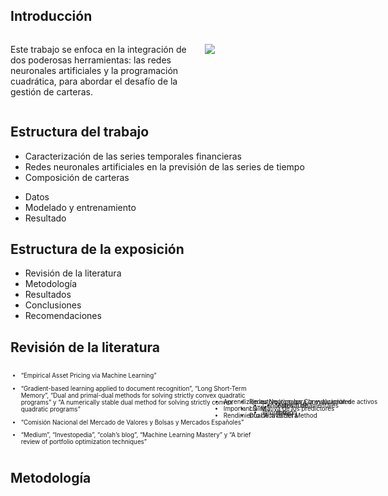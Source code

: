 ## Introducción

:::: {.columns}

::: {.column width="60%"}
Este trabajo se enfoca en la integración de dos poderosas herramientas: las redes neuronales artificiales y la programación cuadrática, para abordar el desafío de la gestión de carteras.
:::

::: {.column width="40%"}
![](imagenes/00.intro.png){}
:::

::::

## Estructura del trabajo

::: {.incremental .fragment}
- Caracterización de las series temporales financieras
- Redes neuronales artificiales en la previsión de las series de tiempo
- Composición de carteras
:::
::: {.nonincremental .fragment}
- Datos
- Modelado y entrenamiento
- Resultado
:::

## Estructura de la exposición

::: {.incremental}
- Revisión de la literatura
- Metodología
- Resultados
- Conclusiones
- Recomendaciones
:::

## Revisión de la literatura

::::: {.columns style='display: flex !important; font-size: 0.7em'}
::: {.column width="80%"}
::: {.fragment fragment-index=1}
- "Empirical Asset Pricing via Machine Learning"
:::
::: {.fragment fragment-index=3}
- "Gradient-based learning applied to document recognition", "Long Short-Term Memory", "Dual and primal-dual methods for solving strictly convex quadratic programs" y "A numerically stable dual method for solving strictly convex quadratic programs"
:::
::: {.fragment fragment-index=5}
- "Comisión Nacional del Mercado de Valores y Bolsas y Mercados Españoles"
:::
::: {.fragment fragment-index=7}
- "Medium", "Investopedia", "colah's blog", "Machine Learning Mastery" y "A brief review of portfolio optimization techniques"
:::
:::
::: {.column style='display: flex; justify-content: center; align-items: center;'}
::: {.fragment .fade-in-then-out fragment-index=2 style='position: absolute'}

- Aprendizaje automático para la evaluación de activos
- Importancia relativa de los predictores
- Rendimiento de la cartera
  
:::
::: {.fragment .fade-in-then-out fragment-index=4 style='position: absolute'}
- Redes Neuronales Convulucionales
- LSTM
- Dual Active Set Method 
:::
::: {.fragment .fade-in-then-out fragment-index=6 style='position: absolute'}
- Conceptos fundamentales
- Información
:::
::: {.fragment fragment-index=7}
- Material de apoyo
:::
:::
:::::

## Metodología {auto-animate=true auto-animate-easing="ease-in-out"}

::: {.r-vstack style="height: 80%;"}
::: {.r-hstack}

:::
:::

## Metodología {auto-animate=true auto-animate-easing="ease-in-out" autoslide=2000}

::: {.fragment autoslide=200}
:::

![](imagenes/01.BME.png){.fragment .absolute top=200 left=0 width="350" autoslide=20000}

![](imagenes/02.yahoo.png){.fragment .absolute top=50 right=50 width="200" autoslide=5000}

![](imagenes/03.error-observaciones.png){.fragment .absolute bottom=0 right=0 width="300" autoslide=35000}

::: {.r-vstack style="height: 80%;"}
::: {.r-hstack}
<div data-id="box1" auto-animate-delay="0" class="arrow-pointer-ff">
<p style="padding-left: 2em; padding-top: 1.6em; font-size: 0.7em;">
Datos
</p>
</div>
:::
:::

## Metodología {auto-animate=true auto-animate-easing="ease-in-out" autoslide=2000}

::: {.fragment autoslide=200}
:::

![](imagenes/04.volatilidad.png){.fragment .absolute bottom=25 left=0 width="400" autoslide=10000}

![](imagenes/05.Correlación.png){.fragment .absolute top=50 left=350 width="400" autoslide=10000}

![](imagenes/06.Beta.png){.fragment .absolute bottom=200 right=25 width="200" autoslide=10000}

::: {.r-vstack style="height: 80%;"}
::: {.r-hstack}
<div data-id="box1" auto-animate-delay="0" class="arrow-pointer-ff">
<p style="padding-left: 2em; padding-top: 1.6em; font-size: 0.7em;">
Datos
</p>
</div>
:::
:::

## Metodología {auto-animate=true auto-animate-easing="ease-in-out" autoslide=20}

::: {.r-stack style="height: 80%;"}
::: {.r-vstack style="height: 80%;"}
::: {.r-hstack}
<div data-id="box1" auto-animate-delay="0" class="arrow-pointer-ff">
<p style="padding-left: 2em; padding-top: 1.6em; font-size: 0.7em;">
Datos
</p>
</div>
:::
:::

::: {.fragment autoslide=200}
::: 

![](imagenes/07.3dvecs.gif){.fragment width="600rem" autoslide=60000}

:::

## Metodología {auto-animate=true auto-animate-easing="ease-in-out" autoslide=2000}

::: {.r-vstack style="height: 80%;"}
::: {.r-hstack}
<div data-id="box1" auto-animate-delay="0" class="arrow-pointer-ff">
<p style="padding-left: 2em; padding-top: 1.6em; font-size: 0.7em;">
Datos
</p>
</div>
<div data-id="box2" auto-animate-delay="0" class="arrow-pointerf">
<p style="padding-left: 3em; padding-top: 1.6em; font-size: 0.7em;">
Modelado
</p>
</div>
:::
:::

## Metodología {auto-animate=true auto-animate-easing="ease-in-out" autoslide=2000}

::: {.r-vstack style="height: 80%;"}
::: {.r-hstack}
<div data-id="box1" auto-animate-delay="0" class="arrow-pointer-ff">
<p style="padding-left: 2em; padding-top: 1.6em; font-size: 0.7em;">
Datos
</p>
</div>
<div data-id="box2" auto-animate-delay="0" class="arrow-pointerf">
<p style="padding-left: 3em; padding-top: 1.6em; font-size: 0.7em;">
Modelado
</p>
</div>
:::
:::

## Metodología {auto-animate=true auto-animate-easing="ease-in-out" autoslide=2000}

::: {.r-stack style="height: 80%;"}
::: {.r-vstack style="height: 80%;"}
::: {.r-hstack}
<div data-id="box1" auto-animate-delay="0" class="arrow-pointer-ff">
<p style="padding-left: 2em; padding-top: 1.6em; font-size: 0.7em;">
Datos
</p>
</div>
<div data-id="box2" auto-animate-delay="0" class="arrow-pointerf">
<p style="padding-left: 3em; padding-top: 1.6em; font-size: 0.7em;">
Modelado
</p>
</div>
:::
:::

::: {.fragment autoslide=200}
::: 

![](imagenes/08.estructras.png){.fragment width="600rem" autoslide=20000}

:::

## Metodología {auto-animate=true auto-animate-easing="ease-in-out" autoslide=20}

::: {.r-stack style="height: 80%;"}
::: {.r-vstack style="height: 80%;"}
::: {.r-hstack}
<div data-id="box1" auto-animate-delay="0" class="arrow-pointer-ff">
<p style="padding-left: 2em; padding-top: 1.6em; font-size: 0.7em;">
Datos
</p>
</div>
<div data-id="box2" auto-animate-delay="0" class="arrow-pointerf">
<p style="padding-left: 3em; padding-top: 1.6em; font-size: 0.7em;">
Modelado
</p>
</div>
<div data-id="box3" auto-animate-delay="0" class="arrow-pointerf" style="width:265px;">
<p style="padding-left: 3em; padding-top: 1.6em; font-size: 0.7em;">
Entrenamiento
</p>
</div>
:::
:::

::: {.fragment autoslide=200}
::: 

![](imagenes/09.wfv.png){.fragment width="600rem" autoslide=30000}

:::

## Metodología {auto-animate=true auto-animate-easing="ease-in-out"}

::: {.r-vstack style="height: 80%;"}
::: {.r-hstack}
<div data-id="box1" auto-animate-delay="0" class="arrow-pointer-ff">
<p style="padding-left: 2em; padding-top: 1.6em; font-size: 0.7em;">
Datos
</p>
</div>
<div data-id="box2" auto-animate-delay="0" class="arrow-pointerf">
<p style="padding-left: 3em; padding-top: 1.6em; font-size: 0.7em;">
Modelado
</p>
</div>
<div data-id="box3" auto-animate-delay="0" class="arrow-pointerf" style="width:265px;">
<p style="padding-left: 3em; padding-top: 1.6em; font-size: 0.7em;">
Entrenamiento
</p>
</div>
<div data-id="box4" auto-animate-delay="0" class="arrow-pointerf">
<p style="padding-left: 3em; padding-top: 1.6em; font-size: 0.7em;">
Resultado
</p>
</div>
:::
:::

## Resultados

::: {.r-vstack}

```r

library(readr)
library(dplyr)
library(plotly)

dataindic <- read_csv("data/indicadores.csv")
dataindic <- dataindic[,-1]

updatemenus <- list(
  list(
    showactive=TRUE,
    active=0,
    type="buttons",
    buttons=list(
      list(
        label = "1",
        method = "update",
        args = list(list(visible = list(F,T,T,F,F,F)),
                    list(title = "Indicadores Estructura-1"))),
      list(
        label = "2",
        method = "update",
        args = list(list(visible = list(F,F,F,T,T,F)),
                    list(title = "Indicadores Estructura-2"))),
      list(
        label = "3",
        method = "update",
        args = list(list(visible = list(T,F,F,F,F,T)),
                    list(title = "Indicadores Estructura-3")))
      )
    )
  )

fig <- plot_ly(dataindic, type = 'scatter', mode = 'lines')
fig <- fig |> 
  add_lines(x=~Date, y =~meanmse1, name="MSE", line= list(color="blue")) |>
  add_lines(x=~Date, y =~meanrsqrd1, name="R2", line= list(color="green")) |>
  add_lines(x=~Date, y =~meanmse2, name="MSE", line= list(color="blue"), visible=F) |>
  add_lines(x=~Date, y =~meanrsqrd2, name="R2", line= list(color="green"), visible=F) |>
  add_lines(x=~Date, y =~meanmse3, name="MSE", line= list(color="blue"), visible=F) |>
  add_lines(x=~Date, y =~meanrsqrd3, name="R2", line= list(color="green"), visible=F) |>
  layout(
    title="Indicadores Estructura-1",
    showlegend=T,
    legend = list(y = 0.5),
    xaxis=list(title="Fecha"),
    yaxis=list(title="Indicadores"),
    updatemenus=updatemenus
    )


# Show the plot
fig
```

:::

## Resultados

::: {.r-vstack}

```r

dataresults <- read_csv("data/results.csv")
dataresults <- dataresults[,-1]

updatemenus <- list(
  list(
    showactive = TRUE,
    active=0,
    type="buttons",
    buttons=list(
      list(
        label = "1",
        method = "update",
        args = list(
          list(
            visible = c(F,T,T,T,T,T,T,T,F,F,F,F,F,F,F,F,F,F,F,F,F)),
                    list(title = "Carteras Estructura-1"))),
      list(
        label = "2",
        method = "update",
        args = list(
          list(
            visible = c(F,F,F,F,F,F,F,F,T,T,T,T,T,T,T,F,F,F,F,F,F)),
                    list(title = "Carteras Estructura-2"))),
      list(
        label = "3",
        method = "update",
        args = list(
          list(
            visible = c(T,F,F,F,F,F,F,F,F,F,F,F,F,F,F,T,T,T,T,T,T)),
                    list(title = "Carteras Estructura-3")))
      )
    )
  )

fig <- plot_ly(dataresults, type = 'scatter', mode = 'lines')
fig <- fig |> 
  # Lineas de RNA1
  # Linea de valos máximos de RNA1
  add_lines(x=~Date, y =~max_y1, name="RNA", line= list(color="blue"),legendgroup = 'struct1') |>
  add_lines(x=~Date, y =~max_951, name="max951", line= list(color="blue"), fill = 'tonexty', fillcolor='rgba(18,18,255,0.2)',legendgroup = 'struct1', showlegend=F) |>
  add_lines(x=~Date, y =~min_51, name="min51", line= list(color="blue"), fill = 'tonexty', fillcolor='rgba(18,18,255,0.5)',legendgroup = 'struct1', showlegend=F) |>
  add_lines(x=~Date, y =~min_y1, name="min1", line= list(color="blue"), fill = 'tonexty', fillcolor='rgba(18,18,255,0.2)',legendgroup = 'struct1', showlegend=F) |>
  add_lines(x=~Date, y =~meanPortre1, name="meanP1", line= list(color="blue",dash = 'dash'),legendgroup = 'struct1', showlegend=F) |>
  add_lines(x=~Date, y =~IBEX1, name="IBEX", line= list(color="red")) |>
  add_lines(x=~Date, y =~Means1, name="Means", line= list(color="green")) |>
  # Lineas de RNA2
  # Linea de valos máximos de RNA2
  add_lines(x=~Date, y =~max_y2, name="RNA", line= list(color="blue"),visible=F,legendgroup = 'struct2') |>
  add_lines(x=~Date, y =~max_952, name="max952", line= list(color="blue"), fill = 'tonexty', fillcolor='rgba(18,18,255,0.2)',visible=F,legendgroup = 'struct2', showlegend=F) |>
  add_lines(x=~Date, y =~min_52, name="min52", line= list(color="blue"), fill = 'tonexty', fillcolor='rgba(18,18,255,0.5)',visible=F,legendgroup = 'struct2', showlegend=F) |>
  add_lines(x=~Date, y =~min_y2, name="min2", line= list(color="blue"), fill = 'tonexty', fillcolor='rgba(18,18,255,0.2)',visible=F,legendgroup = 'struct2', showlegend=F) |>
  add_lines(x=~Date, y =~meanPortre2, name="meanP2", line= list(color="blue",dash = 'dash'),visible=F,legendgroup = 'struct2', showlegend=F) |>
  add_lines(x=~Date, y =~IBEX2, name="IBEX", line= list(color="red"),visible=F) |>
  add_lines(x=~Date, y =~Means2, name="Means", line= list(color="green"),visible=F) |>
  # Lineas de RNA3
  # Linea de valos máximos de RNA3
  add_lines(x=~Date, y =~max_y3, name="RNA", line= list(color="blue"),visible=F,legendgroup = 'struct3') |>
  add_lines(x=~Date, y =~max_953, name="max953", line= list(color="blue"), fill = 'tonexty', fillcolor='rgba(18,18,255,0.2)',visible=F, legendgroup = 'struct3', showlegend=F) |>
  add_lines(x=~Date, y =~min_53, name="min53", line= list(color="blue"), fill = 'tonexty', fillcolor='rgba(18,18,255,0.5)',visible=F, legendgroup = 'struct3', showlegend=F) |>
  add_lines(x=~Date, y =~min_y3, name="min3", line= list(color="blue"), fill = 'tonexty', fillcolor='rgba(18,18,255,0.2)',visible=F, legendgroup = 'struct3', showlegend=F) |>
  add_lines(x=~Date, y =~meanPortre3, name="meanP3", line= list(color="blue",dash = 'dash'),visible=F, legendgroup = 'struct3', showlegend=F) |>
  add_lines(x=~Date, y =~IBEX3, name="IBEX", line= list(color="red"),visible=F) |>
  add_lines(x=~Date, y =~Means3, name="Means", line= list(color="green"),visible=F) |>
  layout(
    title="Carteras Estructura-1",
    showlegend=T,
    legend = list(y = 0.5),
    xaxis=list(title="Fecha"),
    yaxis=list(title="Rentabilidades"),
    updatemenus=updatemenus)

# Show the plot
fig
```

:::

## Conclusiones

::: {.r-vstack  style="height: 80%;"}
::: {.r-hstack}
:::{.incremental}
- Efectividad
- Ventaja Competitiva
:::
:::
:::

## Recomendaciones

::: {.r-vstack style="height: 80%;"}
::: {.r-hstack}
:::{.incremental}
- Continuidad
- Validar
- Explicabilidad
:::
:::
:::

## Más

::: {.r-hstack text-align="center"}

[![Trabajo Final de Máster](imagenes/TFM.png){.fragment width="400px"}](https://davidrsch.github.io/TFM/)

[![Dashboard](imagenes/Dashboard.png){.fragment width="400px"}](https://daviddrsch.shinyapps.io/TFM_dashboard/)

:::
